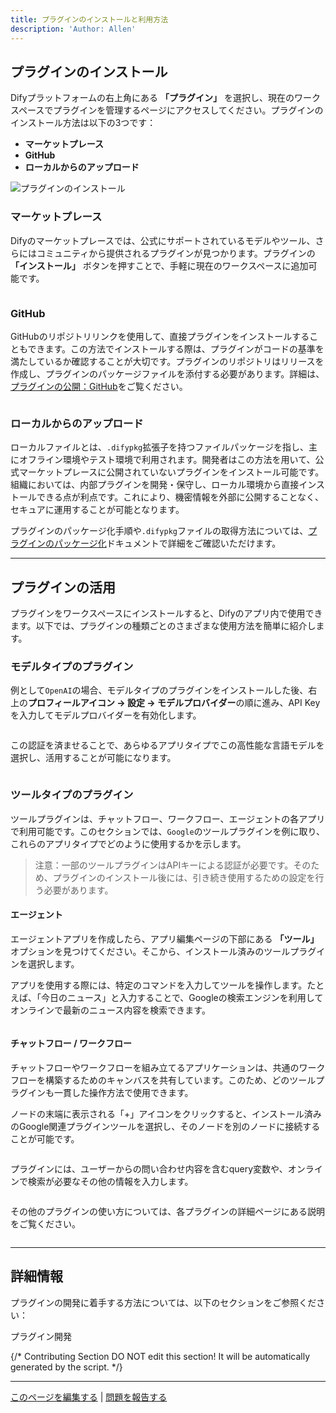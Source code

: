 ```yaml
---
title: プラグインのインストールと利用方法
description: 'Author: Allen'
---
```


## プラグインのインストール

Difyプラットフォームの右上角にある **「プラグイン」** を選択し、現在のワークスペースでプラグインを管理するページにアクセスしてください。プラグインのインストール方法は以下の3つです：

* **マーケットプレース**
* **GitHub**
* **ローカルからのアップロード**

![プラグインのインストール](https://assets-docs.dify.ai/2025/01/a56c40245090d9252557dcc6f4064a14.png)

### マーケットプレース

Difyのマーケットプレースでは、公式にサポートされているモデルやツール、さらにはコミュニティから提供されるプラグインが見つかります。プラグインの **「インストール」** ボタンを押すことで、手軽に現在のワークスペースに追加可能です。

<img
src="https://assets-docs.dify.ai/2025/01/6ae8b661b7fa01b228a954d00ef552f3.png"
className="mx-auto"
alt=""
/>

### GitHub

GitHubのリポジトリリンクを使用して、直接プラグインをインストールすることもできます。この方法でインストールする際は、プラグインがコードの基準を満たしているか確認することが大切です。プラグインのリポジトリはリリースを作成し、プラグインのパッケージファイルを添付する必要があります。詳細は、[プラグインの公開：GitHub](/ja-jp/plugins/publish-plugins/publish-plugin-on-personal-github-repo)をご覧ください。

<img
src="https://assets-docs.dify.ai/2024/12/3c2612349c67e6898a1f33a7cc320468.png"
className="mx-auto"
alt=""
/>

### ローカルからのアップロード

ローカルファイルとは、`.difypkg`拡張子を持つファイルパッケージを指し、主にオフライン環境やテスト環境で利用されます。開発者はこの方法を用いて、公式マーケットプレースに公開されていないプラグインをインストール可能です。組織においては、内部プラグインを開発・保守し、ローカル環境から直接インストールできる点が利点です。これにより、機密情報を外部に公開することなく、セキュアに運用することが可能となります。

プラグインのパッケージ化手順や`.difypkg`ファイルの取得方法については、[プラグインのパッケージ化](/ja-jp/plugins/publish-plugins/package-plugin-file-and-publish)ドキュメントで詳細をご確認いただけます。

***

## プラグインの活用

プラグインをワークスペースにインストールすると、Difyのアプリ内で使用できます。以下では、プラグインの種類ごとのさまざまな使用方法を簡単に紹介します。

### モデルタイプのプラグイン

例として`OpenAI`の場合、モデルタイプのプラグインをインストールした後、右上の**プロフィールアイコン → 設定 → モデルプロバイダー**の順に進み、API Keyを入力してモデルプロバイダーを有効化します。

<img
src="https://assets-docs.dify.ai/2025/01/3bf32d49975931e5924baa749aa7812f.png"
className="mx-auto"
alt=""
/>

この認証を済ませることで、あらゆるアプリタイプでこの高性能な言語モデルを選択し、活用することが可能になります。

<img
src="https://assets-docs.dify.ai/2024/12/4a38b1ea534ca68515839c518c250d2f.png"
className="mx-auto"
alt=""
/>

### ツールタイプのプラグイン

ツールプラグインは、チャットフロー、ワークフロー、エージェントの各アプリで利用可能です。このセクションでは、`Google`のツールプラグインを例に取り、これらのアプリタイプでどのように使用するかを示します。

> 注意：一部のツールプラグインはAPIキーによる認証が必要です。そのため、プラグインのインストール後には、引き続き使用するための設定を行う必要があります。

#### エージェント

エージェントアプリを作成したら、アプリ編集ページの下部にある **「ツール」** オプションを見つけてください。そこから、インストール済みのツールプラグインを選択します。

アプリを使用する際には、特定のコマンドを入力してツールを操作します。たとえば、「今日のニュース」と入力することで、Googleの検索エンジンを利用してオンラインで最新のニュース内容を検索できます。

<img
src="https://assets-docs.dify.ai/2024/12/78f833811cb0c3d5cbbb1a941cffc769.png"
className="mx-auto"
alt=""
/>

#### チャットフロー / ワークフロー

チャットフローやワークフローを組み立てるアプリケーションは、共通のワークフローを構築するためのキャンバスを共有しています。このため、どのツールプラグインも一貫した操作方法で使用できます。

ノードの末端に表示される「+」アイコンをクリックすると、インストール済みのGoogle関連プラグインツールを選択し、そのノードを別のノードに接続することが可能です。

<img
src="https://assets-docs.dify.ai/2024/12/7e7bcf1f9e3acf72c6917ea9de4e4613.png"
className="mx-auto"
alt=""
/>

プラグインには、ユーザーからの問い合わせ内容を含むquery変数や、オンラインで検索が必要なその他の情報を入力します。

<img
src="https://assets-docs.dify.ai/2024/12/a67c4cffd8fdf33297d462b2e6d01d27.png"
className="mx-auto"
alt=""
/>

その他のプラグインの使い方については、各プラグインの詳細ページにある説明をご覧ください。

<img
src="https://assets-docs.dify.ai/2025/01/9d826302637638f705a94f73bd653958.png"
className="mx-auto"
alt=""
/>

***

## 詳細情報

プラグインの開発に着手する方法については、以下のセクションをご参照ください：

<Card title="プラグイン開発" icon="link" href="develop-plugins/">
  プラグイン開発
</Card>

{/*
Contributing Section
DO NOT edit this section!
It will be automatically generated by the script.
*/}

---

[このページを編集する](https://github.com/langgenius/dify-docs/edit/main/ja-jp/plugins/quick-start/install-plugins.mdx) | [問題を報告する](https://github.com/langgenius/dify-docs/issues/new?title=ドキュメントの問題%3A%20ll-plug&body=%23%23%20問題の説明%0A%3C%21--%20発見した問題について簡単に説明してください%20--%3E%0A%0A%23%23%20ページリンク%0Ahttps%3A%2F%2Fgithub.com%2Flanggenius%2Fdify-docs%2Fblob%2Fmain%2Fja-jp/plugins/quick-start%2Finstall-plugins.mdx%0A%0A%23%23%20提案される変更%0A%3C%21--%20特定の変更案がある場合は、ここで説明してください%20--%3E%0A%0A%3C%21--%20ドキュメントの品質向上にご協力いただきありがとうございます！%20--%3E)

